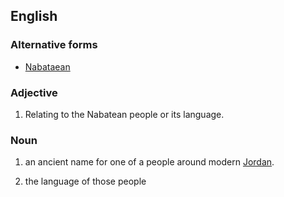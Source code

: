 ==English==
{{wikipedia}}

===Alternative forms===
* [[Nabataean]]

===Adjective===
{{en-adj|-}}
# Relating to the Nabatean people or its language.

===Noun===
{{en-noun}}
# an ancient name for one of a people around modern [[Jordan]].
# {{uncountable}} the language of those people